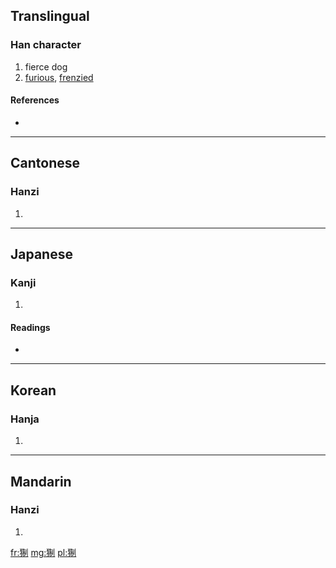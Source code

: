 ==Translingual==

===Han character===
{{Han char|rn=94|rad=犬|as=08|sn=11|four=4220<sub>0</sub>|canj=大竹竹月弓 (KHHBN)}}

# fierce dog
# [[furious]], [[frenzied]]

====References====
* {{Han ref|kx=0713.210|dkj=20494|dj=1125.160|hdz=21353.100|uh=7318|ud=29464|bh=D664|bd=54884}}

----

==Cantonese==

===Hanzi===
{{yue-hanzi|jyut=|y=jai3}}

# {{defn|Cantonese|sort=犬08}}

----

==Japanese==

===Kanji===
{{ja-kanji|grade=|rs=犬08}}

# {{defn|Japanese|sort=犬08}}

====Readings====
* {{ja-readings|on=[[せい]] (sei), [[けい]] (kei)|kun=|nanori=}}

----

==Korean==

===Hanja===
{{ko-hanja|hangeul=제|eumhun=|rv=je|mr=che|y=cey}}

# {{defn|Korean|sort=犬08}}

----

==Mandarin==

===Hanzi===
{{cmn-hanzi|pin=[[shē]] ([[she1]]), [[zhì]] ([[zhi4]])|wg=she<sup>1</sup>, chih<sup>4</sup>}}

# {{defn|Mandarin|sort=犬08}}

[[fr:猘]]
[[mg:猘]]
[[pl:猘]]